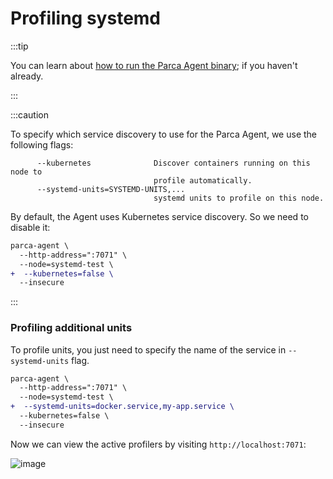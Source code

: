 # Profiling systemd


:::tip

You can learn about [how to run the Parca Agent binary](/docs/agent-binary); if you haven't already.

:::

:::caution

To specify which service discovery to use for the Parca Agent, we use the following flags:

```shell
      --kubernetes              Discover containers running on this node to
                                profile automatically.
      --systemd-units=SYSTEMD-UNITS,...
                                systemd units to profile on this node.
```

By default, the Agent uses Kubernetes service discovery. So we need to disable it:

```diff
parca-agent \
  --http-address=":7071" \
  --node=systemd-test \
+  --kubernetes=false \
  --insecure
```
:::

### Profiling additional units

To profile units, you just need to specify the name of the service in `--systemd-units` flag.
```diff
parca-agent \
  --http-address=":7071" \
  --node=systemd-test \
+  --systemd-units=docker.service,my-app.service \
  --kubernetes=false \
  --insecure
```

Now we can view the active profilers by visiting `http://localhost:7071`:
 <BrowserWindow>

 ![image](../static/img/tutorial/systemd_active_profilers.png)

 </BrowserWindow>
